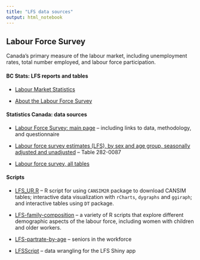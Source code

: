 ```yaml
---
title: "LFS data sources"
output: html_notebook
---
```


## Labour Force Survey

Canada's primary measure of the labour market, including unemployment rates, total number employed, and labour force participation.



#### BC Stats: LFS reports and tables

* [Labour Market Statistics](http://www2.gov.bc.ca/gov/content/data/statistics/employment-labour/labour-market-statistics)

* [About the Labour Force Survey](http://www2.gov.bc.ca/gov/content/data/statistics/employment-labour/about-labour-force-survey)



#### Statistics Canada: data sources

* [Labour Force Survey: main page](http://www23.statcan.gc.ca/imdb/p2SV.pl?Function=getSurvey&SDDS=3701) -- including links to data, methodology, and questionnaire

* [Labour force survey estimates (LFS), by sex and age group, seasonally adjusted and unadjusted](http://www5.statcan.gc.ca/cansim/a26?id=2820087) -- Table 282-0087

* [Labour force survey, all tables](http://www5.statcan.gc.ca/cansim/a03)



#### Scripts 

- [LFS_UR.R](../scr/LFS_UR.R) -- R script for using `CANSIM2R` package to download CANSIM tables; interactive data visualization with `rCharts`, `dygraphs` and `ggiraph`; and interactive tables using `DT` package.


- [LFS-family-composition](../scr/LFS-family-composition) -- a variety of R scripts that explore different demographic aspects of the labour force, including women with children and older workers.


- [LFS-partrate-by-age](../scr/LFS-partrate-by-age.RMD) -- seniors in the workforce

- [LFSScript](../scr/LFSScript.R) -- data wrangling for the LFS Shiny app

